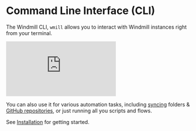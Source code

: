 
# Command Line Interface (CLI)

The Windmill CLI, `wmill` allows you to interact with Windmill instances right from your
terminal.

<iframe
	style={{ aspectRatio: '16/9' }}
	src="https://www.youtube.com/embed/w2HVTlR2QDI?vq=hd1080"
	title="YouTube video player"
	frameBorder="0"
	allow="accelerometer; autoplay; clipboard-write; encrypted-media; gyroscope; picture-in-picture; web-share"
	allowFullScreen
	className="border-2 rounded-xl object-cover w-full dark:border-gray-800"
></iframe>

<br />

You can also use it for various automation tasks, including
[syncing](./sync.mdx) folders &
[GitHub repositories](./sync.mdx#stateful-sycing), or just running all you scripts and flows.

See [Installation](./installation.md) for getting started.

<div className="grid grid-cols-2 gap-6 mb-4">
	<DocCard
		title="Installation"
		description="How to install the CLI"
		href="/docs/advanced/cli/installation"
	/>
	<DocCard
		title="Local Development"
		description="Develop from various environments such as your terminal, VS Code, and JetBrains IDEs."
		href="/docs/advanced/local_development"
	/>
</div>
